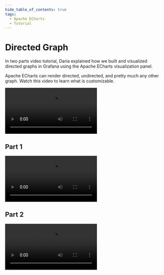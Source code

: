 ```yaml
---
hide_table_of_contents: true
tags:
  - Apache ECharts
  - Tutorial
---
```



# Directed Graph

In two parts video tutorial, Daria explained how we built and visualized directed graphs in Grafana using the Apache ECharts visualization panel.

Apache ECharts can render directed, undirected, and pretty much any other graph. Watch this video to learn what is customizable.

<Video
  src="https://www.youtube.com/embed/BcW7iyTadWE"
  title="Can Apache ECharts render a directed graph?"
/>

## Part 1

<Video
  src="https://www.youtube.com/embed/e3VHgpuzEF0"
  title="Build directional graph in Grafana using Apache ECharts. Tutorial part 1."
/>

## Part 2

<Video
  src="https://www.youtube.com/embed/oM7XAVlsOio"
  title="Build directional graph in Grafana using Apache ECharts. Tutorial part 2."
/>
